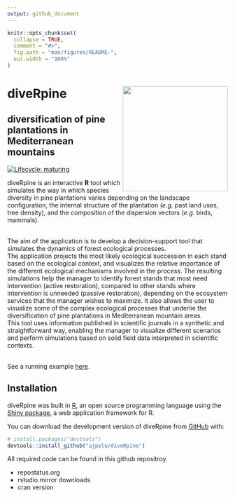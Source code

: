 ```yaml
---
output: github_document
---
```


<!-- README.md is generated from README.Rmd. Please edit that file -->

```r
knitr::opts_chunk$set(
  collapse = TRUE,
  comment = "#>",
  fig.path = "man/figures/README-",
  out.width = "100%"
)
```

# diveRpine <img src="man/figures/logo.png" align="right" width="240"/>

## **dive**rsification of **pine** plantations in Mediterranean mountains

<!-- badges: start -->
[![Lifecycle: maturing](https://img.shields.io/badge/lifecycle-maturing-blue.svg)](https://www.tidyverse.org/lifecycle/#maturing)
<!-- badges: end -->

diveRpine is an interactive **R** tool which simulates the way in which species diversity in pine plantations varies depending on the landscape configuration, the internal structure of the plantation (*e.g.* past land uses, tree density), and the composition of the dispersion vectors (*e.g.* birds, mammals).

<br>
The aim of the application is to develop a decision-support tool that simulates the dynamics of forest ecological processes. 
<br>
The application projects the most likely ecological succession in each stand based on the ecological context, and visualizes the relative importance of the different ecological mechanisms involved in the process. The resulting simulations help the manager to identify forest stands that most need intervention (active restoration), compared to other stands where intervention is unneeded (passive restoration), depending on the ecosystem services that the manager wishes to maximize. It also allows the user to visualize some of the complex ecological processes that underlie the diversification of pine plantations in Mediterranean mountain areas.
<br>
This tool uses information published in scientific journals in a synthetic and straightforward way, enabling the manager to visualize different scenarios and perform simulations based on solid field data interpreted in scientific contexts.

<br>See a running example [here](http://vlab.iecolab.es/ajpelu/diveRpine_app/).

## Installation
diveRpine was built in [R](https://www.r-project.org), an open source programming language using the [Shiny package](https://shiny.rstudio.com), a web application framework for R. 

You can download the development version of diveRpine from [GitHub](https://github.com/ajpelu/diveRpine) with:

``` r
# install.packages("devtools")
devtools::install_github("ajpelu/diveRpine")
```
All required code can be found in this github repositroy.

- repostatus.org
- rstudio.mirror downloads
- cran version

